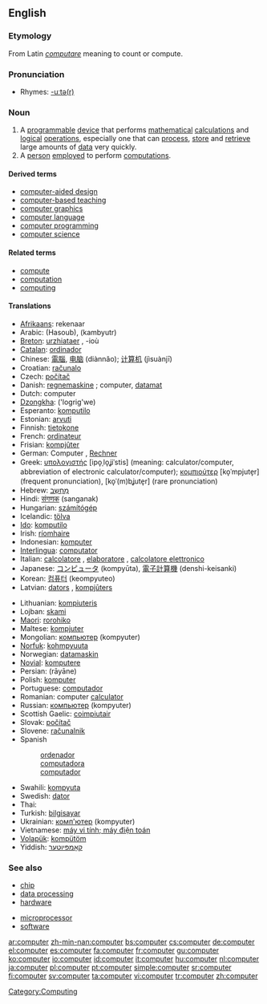 {{wikipedia}}
==English==

===Etymology===
From Latin ''[[computare]]'' meaning to count or compute.

===Pronunciation===
*Rhymes: [[Rhymes:English:-uːtə(r)|-uːtə(r)]]

===Noun===
{{en-noun}}

# A [[programmable]] [[device]] that performs [[mathematical]] [[calculation|calculations]] and [[logical]] [[operation]]s, especially one that can [[process]], [[store]] and [[retrieve]] large amounts of [[data]] very quickly.
# A [[person]] [[employ]]ed to perform [[computation]]s.

====Derived terms====
*[[computer-aided design]]
*[[computer-based teaching]]
*[[computer graphics]]
*[[computer language]]
*[[computer programming]]
*[[computer science]]

====Related terms====
*[[compute]]
*[[computation]]
*[[computing]]

====Translations====
{{top}}
*[[Afrikaans]]: rekenaar
*Arabic: {{ARchar|[[حاسوب]]}} (Hasoub), {{ARchar|[[كمبيوتر]]}} (kambyutr)
*[[Breton]]: [[urzhiataer]] {{m}}, -ioù {{p}}
*[[Catalan]]: [[ordinador]] {{m}}
*Chinese: [[電腦]], [[电脑]] (diànnǎo); [[计算机]] (jìsuànj&#299;)
*Croatian: [[računalo]] {{n}}
*Czech: [[počítač]] {{m}}
*Danish: [[regnemaskine]] {{c}}; computer, [[datamat]] {{c}}
*Dutch: computer {{m}}
*[[Dzongkha]]: ('logrig'we)
*Esperanto: [[komputilo]]
*Estonian: [[arvuti]]
*Finnish: [[tietokone]]
*French: [[ordinateur]] {{m}}
*Frisian: [[kompjûter]]
*German: Computer {{m}}, [[Rechner]] {{m}}
*Greek: [[υπολογιστής]] [ipo̞ˌlo̞ʝiˈstis] {{m}} (meaning: calculator/computer, abbreviation of electronic calculator/computer); [[κομπιούτερ]] [ko̞ˈmpjute̞r] (frequent pronunciation), [ko̞ˈ(m)bʝute̞r] (rare pronunciation) {{m}}
*Hebrew: [[מחשב|מַחְשֵב]]
*Hindi: [[संगणक]] (sanganak)
*Hungarian: [[számítógép]]
*Icelandic: [[tölva]]
*[[Ido]]: [[komputilo]]
*Irish: [[ríomhaire]]
*Indonesian: [[komputer]]
*[[Interlingua]]: [[computator]]
*Italian: [[calcolatore]] {{m}}, [[elaboratore]] {{m}}, [[calcolatore elettronico]] {{m}}
*Japanese: [[コンピュータ]] (kompyūta), [[電子計算機]] (denshi-keisanki)
*Korean: [[컴퓨터]] (keompyuteo)
*Latvian: [[dators]] {{m}}, [[kompjūters]] {{m}}
{{mid}}
*Lithuanian: [[kompiuteris]] {{m}}
*Lojban: [[skami]]
*[[Maori]]: [[rorohiko]]
*Maltese: [[kompjuter]]
*Mongolian: [[компьютер]] (kompyuter) {{m}}
*[[Norfuk]]: [[kohmpyuuta]]
*Norwegian: [[datamaskin]] {{m}}
*[[Novial]]: [[komputere]]
*Persian: {{FAchar|[[رايانِه]]}} (rāyāne)
*Polish: [[komputer]] {{m}}
*Portuguese: [[computador]]
*Romanian: computer {{n}} [[calculator]] {{n}}
*Russian: [[компьютер]] (kompyuter) {{m}}
*Scottish Gaelic: [[coimpiutair]] {{m}}
*Slovak: [[počítač]] {{m}}
*Slovene: [[računalnik]] {{m}}
*Spanish
*:[[ordenador]] {{m}} {{italbrac|Spain|Guatemala|El Salvador|Panama|Honduras|Dominican Republic|Nicaragua}}
*:[[computadora]] {{f}} {{italbrac|Mexico|Puerto Rico|Venezuela|Argentina|Peru|Uruguay|Cuba|Costa Rica|Bolivia|Paraguay}}
*:[[computador]] {{m}} {{italbrac|Chile|Columbia}}
*Swahili: [[kompyuta]] {{italbrac|noun 9/10}}
*Swedish: [[dator]] {{c}}
*Thai: {{THchar|[[คอมพิวเตอร์]]}}
*Turkish: [[bilgisayar]]
*Ukrainian: [[комп'ютер]] (kompyuter) {{m}}
*Vietnamese: [[máy vi tính; máy điện toán]]
*[[Volapük]]: [[kompütöm]]
*Yiddish: [[קאָמפּיוטער]]
{{bottom}}

===See also===
{{top2}}
*[[chip]]
*[[data processing]]
*[[hardware]]
{{mid2}}
*[[microprocessor]]
*[[software]]
{{bottom}}

[[Category:Computing]]

[[ar:computer]]
[[zh-min-nan:computer]]
[[bs:computer]]
[[cs:computer]]
[[de:computer]]
[[el:computer]]
[[es:computer]]
[[fa:computer]]
[[fr:computer]]
[[gu:computer]]
[[ko:computer]]
[[io:computer]]
[[id:computer]]
[[it:computer]]
[[hu:computer]]
[[nl:computer]]
[[ja:computer]]
[[pl:computer]]
[[pt:computer]]
[[simple:computer]]
[[sr:computer]]
[[fi:computer]]
[[sv:computer]]
[[ta:computer]]
[[vi:computer]]
[[tr:computer]]
[[zh:computer]]